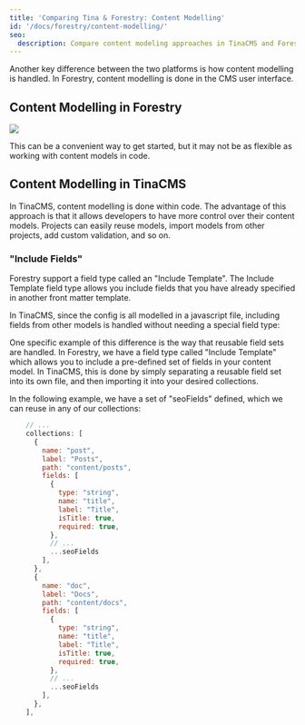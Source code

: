 ```yaml
---
title: 'Comparing Tina & Forestry: Content Modelling'
id: '/docs/forestry/content-modelling/'
seo:
  description: Compare content modeling approaches in TinaCMS and Forestry.io, exploring the differences between code-based and UI-based content model creation
---
```


Another key difference between the two platforms is how content modelling is handled. In Forestry, content modelling is done in the CMS user interface.

## Content Modelling in Forestry

![](/img/docs/forestry-migration/fmt.png)

This can be a convenient way to get started, but it may not be as flexible as working with content models in code.

## Content Modelling in TinaCMS

In TinaCMS, content modelling is done within code. The advantage of this approach is that it allows developers to have more control over their content models. Projects can easily reuse models, import models from other projects, add custom validation, and so on.

### "Include Fields"

Forestry support a field type called an "Include Template". The Include Template field type allows you include fields that you have already specified in another front matter template.

In TinaCMS, since the config is all modelled in a javascript file, including fields from other models is handled without needing a special field type:

One specific example of this difference is the way that reusable field sets are handled. In Forestry, we have a field type called "Include Template" which allows you to include a pre-defined set of fields in your content model. In TinaCMS, this is done by simply separating a reusable field set into its own file, and then importing it into your desired collections.

In the following example, we have a set of "seoFields" defined, which we can reuse in any of our collections:

```js
    // ...
    collections: [
      {
        name: "post",
        label: "Posts",
        path: "content/posts",
        fields: [
          {
            type: "string",
            name: "title",
            label: "Title",
            isTitle: true,
            required: true,
          },
          // ...
          ...seoFields
        ],
      },
      {
        name: "doc",
        label: "Docs",
        path: "content/docs",
        fields: [
          {
            type: "string",
            name: "title",
            label: "Title",
            isTitle: true,
            required: true,
          },
          // ...
          ...seoFields
        ],
      },
    ],
```
